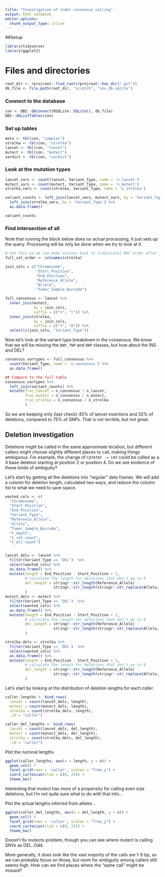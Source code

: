 ```yaml
---
title: "Investigation of indel consensus calling"
output: html_notebook
editor_options: 
  chunk_output_type: inline
---
```


##Setup
```r
library(tidyverse)
library(ggplot2)
```

# Files and directories
```r
root_dir <- rprojroot::find_root(rprojroot::has_dir(".git"))
db_file <- file.path(root_dir, "scratch", "snv_db.sqlite")
```

### Connect to the database

```r
con <- DBI::dbConnect(RSQLite::SQLite(), db_file)
DBI::dbListTables(con)
```

### Set up tables
```r
meta <- tbl(con, "samples")
strelka <- tbl(con, "strelka")
lancet <- tbl(con, "lancet")
mutect <- tbl(con, "mutect")
vardict <- tbl(con, "vardict")
```

### Look at the mutation types

```r
lancet_vars <- count(lancet, Variant_Type, name = 'n_lancet') 
mutect_vars <- count(mutect, Variant_Type, name = 'n_mutect')
strelka_vars <- count(strelka, Variant_Type, name = 'n_strelka') 

variant_counts <- left_join(lancet_vars, mutect_vars, by = 'Variant_Type') %>%
  left_join(strelka_vars, by = 'Variant_Type') %>%
  as.data.frame()

variant_counts
```



### Find intersection of all
Note that running the block below does no actual processing, it just sets up the query.
Processing will be only be done when we try to look at it.

```r
# Use this so we can make columns back to traditional MAF order after join
full_col_order <- colnames(strelka)

join_cols = c("Chromosome",
              "Start_Position",
              "End_Position",
              "Reference_Allele",
              "Allele",
              "Tumor_Sample_Barcode")

full_consensus <- lancet %>% 
  inner_join(mutect,
             by = join_cols,
             suffix = c("s", "l")) %>%
  inner_join(strelka,
             by = join_cols,
             suffix = c("s", "m")) %>%
  select(c(join_cols, 'Variant_Type'))
```

Now let's look at the variant type breakdown in the consensus. 
We know that we will be missing the `DNP`, `TNP` and `ONP` classes, but how about the INS and DEL?

```r
consensus_vartypes <- full_consensus %>% 
  count(Variant_Type, name = 'n_consensus') %>%
  as.data.frame()

## Compare to the full table
consensus_vartypes %>% 
  left_join(variant_counts) %>%
  mutate(frac_lancet = n_consensus / n_lancet,
         frac_mutect = n_consensus / n_mutect,
         frac_strelka = n_consensus / n_strelka
         )
```
So we are keeping only (last check) 45% of lancet insertions and 32% of deletions, compared to 75% of SNPs. 
That is not terrible, but not great.

## Deletion investigation

Deletions might be called in the same approximate location, but different callers might choose slightly different places to call, making things ambiguous. 
For example, the change of `CATATAT -> CAT` could be called as a 4 base deletion starting at position 2 or position 4. 
Do we see evidence of these kinds of ambiguity?

Let's start by getting all the deletions into "regular" data frames. 
We will add a column for deletion length, calculated two ways, and reduce the column list to what we need to save space.


```r
wanted_cols <- c(
  "Chromosome",
  "Start_Position",
  "End_Position",
  "Variant_Type",
  "Reference_Allele",
  "Allele",
  "Tumor_Sample_Barcode",
  "t_depth",
  "t_ref_count",
  "t_alt_count")


lancet_dels <- lancet %>%
  filter(Variant_Type == 'DEL')  %>%
  select(wanted_cols) %>%
  as.data.frame() %>%
  mutate(length = End_Position - Start_Position + 1,
         # calculate the length for deletions that don't go to 0
         del_length = stringr::str_length(Reference_Allele) -
                      stringr::str_length(stringr::str_replace(Allele, '-', ''))
         )
mutect_dels <- mutect %>%
  filter(Variant_Type == 'DEL')  %>%
  select(wanted_cols) %>%
  as.data.frame() %>%
  mutate(length = End_Position - Start_Position + 1,
         # calculate the length for deletions that don't go to 0
         del_length = stringr::str_length(Reference_Allele) -
                      stringr::str_length(stringr::str_replace(Allele, '-', ''))
         )

strelka_dels <- strelka %>%
  filter(Variant_Type == 'DEL')  %>%
  select(wanted_cols) %>%
  as.data.frame() %>%
  mutate(length = End_Position - Start_Position + 1,
         # calculate the length for deletions that don't go to 0
         del_length = stringr::str_length(Reference_Allele) -
                      stringr::str_length(stringr::str_replace(Allele, '-', ''))
         )
```


Let's start by looking at the distribution of deletion lengths for each caller.

```r
caller_lengths <- bind_rows(
  lancet = count(lancet_dels, length), 
  mutect = count(mutect_dels, length), 
  strelka = count(strelka_dels, length), 
  .id = "caller")

caller_del_lengths <- bind_rows(
  lancet = count(lancet_dels, del_length), 
  mutect = count(mutect_dels, del_length), 
  strelka = count(strelka_dels, del_length), 
  .id = "caller")
```

Plot the nominal lengths
```r
ggplot(caller_lengths, aes(x = length, y = n)) + 
  geom_col() +
  facet_grid(rows = 'caller', scales = "free_y") + 
  coord_cartesian(xlim = c(0, 25)) + 
  theme_bw()
```
Interesting that mutect has more of a propensity for calling even size deletions, but I'm not quite sure what to do with that info...

Plot the actual lengths inferred from alleles...
```r
ggplot(caller_del_lengths, aes(x = del_length, y = n)) + 
  geom_col() +
  facet_grid(rows = 'caller', scales = "free_y") + 
  coord_cartesian(xlim = c(0, 25)) + 
  theme_bw()
```
Doesn't fix mutects problem, though you can see where mutect is calling SNVs as DEL. Odd.


More generally, it does look like the vast majority of the calls are 1-5 bp, so we can probably focus on those, but room for ambiguity among callers still seems high.
How can we find places where the "same call" might be missed?



